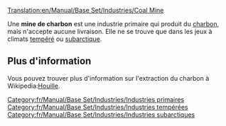 [[Translation:en/Manual/Base Set/Industries/Coal Mine]]

{{fr/Manual/Base Set/Industries/Industries|image=en/Manual/Base Set/Industries/Coalmine.png
|nom=Mine de charbon
|climats=[[fr/Tempéré|Tempéré]], [[fr/Subarctique|Subarctique]].
|accepte=Rien
|produit=[[fr/Manual/Base Set/Cargos/Charbon|Charbon]]
}}

Une '''mine de charbon''' est une industrie primaire qui produit du [[fr/Manual/Base Set/Cargos/Charbon|charbon]], mais n'accepte aucune livraison. Elle ne se trouve que dans les jeux à climats [[fr/Manual/Climat#tempere|tempéré]] ou [[fr/Climat#subarctique|subarctique]].

== Plus d'information ==
Vous pouvez trouver plus d'information sur l'extraction du charbon à Wikipedia:[https://www.wikipedia.org/wiki/fr:Houille Houille].


[[Category:fr/Manual/Base Set/Industries/Industries primaires]]
[[Category:fr/Manual/Base Set/Industries/Industries tempérées]]
[[Category:fr/Manual/Base Set/Industries/Industries subarctiques]]